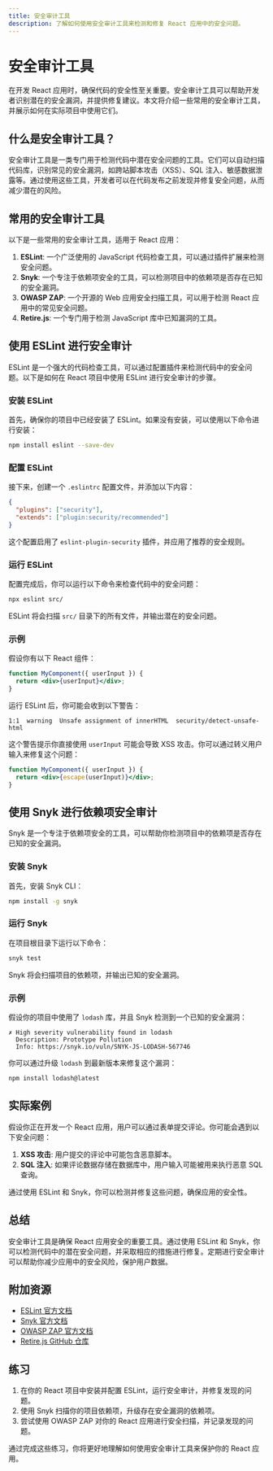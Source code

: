 ```yaml
---
title: 安全审计工具
description: 了解如何使用安全审计工具来检测和修复 React 应用中的安全问题。
---
```


# 安全审计工具

在开发 React 应用时，确保代码的安全性至关重要。安全审计工具可以帮助开发者识别潜在的安全漏洞，并提供修复建议。本文将介绍一些常用的安全审计工具，并展示如何在实际项目中使用它们。

## 什么是安全审计工具？

安全审计工具是一类专门用于检测代码中潜在安全问题的工具。它们可以自动扫描代码库，识别常见的安全漏洞，如跨站脚本攻击（XSS）、SQL 注入、敏感数据泄露等。通过使用这些工具，开发者可以在代码发布之前发现并修复安全问题，从而减少潜在的风险。

## 常用的安全审计工具

以下是一些常用的安全审计工具，适用于 React 应用：

1. **ESLint**: 一个广泛使用的 JavaScript 代码检查工具，可以通过插件扩展来检测安全问题。
2. **Snyk**: 一个专注于依赖项安全的工具，可以检测项目中的依赖项是否存在已知的安全漏洞。
3. **OWASP ZAP**: 一个开源的 Web 应用安全扫描工具，可以用于检测 React 应用中的常见安全问题。
4. **Retire.js**: 一个专门用于检测 JavaScript 库中已知漏洞的工具。

## 使用 ESLint 进行安全审计

ESLint 是一个强大的代码检查工具，可以通过配置插件来检测代码中的安全问题。以下是如何在 React 项目中使用 ESLint 进行安全审计的步骤。

### 安装 ESLint

首先，确保你的项目中已经安装了 ESLint。如果没有安装，可以使用以下命令进行安装：

```bash
npm install eslint --save-dev
```

### 配置 ESLint

接下来，创建一个 `.eslintrc` 配置文件，并添加以下内容：

```json
{
  "plugins": ["security"],
  "extends": ["plugin:security/recommended"]
}
```

这个配置启用了 `eslint-plugin-security` 插件，并应用了推荐的安全规则。

### 运行 ESLint

配置完成后，你可以运行以下命令来检查代码中的安全问题：

```bash
npx eslint src/
```

ESLint 将会扫描 `src/` 目录下的所有文件，并输出潜在的安全问题。

### 示例

假设你有以下 React 组件：

```jsx
function MyComponent({ userInput }) {
  return <div>{userInput}</div>;
}
```

运行 ESLint 后，你可能会收到以下警告：

```
1:1  warning  Unsafe assignment of innerHTML  security/detect-unsafe-html
```

这个警告提示你直接使用 `userInput` 可能会导致 XSS 攻击。你可以通过转义用户输入来修复这个问题：

```jsx
function MyComponent({ userInput }) {
  return <div>{escape(userInput)}</div>;
}
```

## 使用 Snyk 进行依赖项安全审计

Snyk 是一个专注于依赖项安全的工具，可以帮助你检测项目中的依赖项是否存在已知的安全漏洞。

### 安装 Snyk

首先，安装 Snyk CLI：

```bash
npm install -g snyk
```

### 运行 Snyk

在项目根目录下运行以下命令：

```bash
snyk test
```

Snyk 将会扫描项目的依赖项，并输出已知的安全漏洞。

### 示例

假设你的项目中使用了 `lodash` 库，并且 Snyk 检测到一个已知的安全漏洞：

```
✗ High severity vulnerability found in lodash
  Description: Prototype Pollution
  Info: https://snyk.io/vuln/SNYK-JS-LODASH-567746
```

你可以通过升级 `lodash` 到最新版本来修复这个漏洞：

```bash
npm install lodash@latest
```

## 实际案例

假设你正在开发一个 React 应用，用户可以通过表单提交评论。你可能会遇到以下安全问题：

1. **XSS 攻击**: 用户提交的评论中可能包含恶意脚本。
2. **SQL 注入**: 如果评论数据存储在数据库中，用户输入可能被用来执行恶意 SQL 查询。

通过使用 ESLint 和 Snyk，你可以检测并修复这些问题，确保应用的安全性。

## 总结

安全审计工具是确保 React 应用安全的重要工具。通过使用 ESLint 和 Snyk，你可以检测代码中的潜在安全问题，并采取相应的措施进行修复。定期进行安全审计可以帮助你减少应用中的安全风险，保护用户数据。

## 附加资源

- [ESLint 官方文档](https://eslint.org/)
- [Snyk 官方文档](https://snyk.io/)
- [OWASP ZAP 官方文档](https://www.zaproxy.org/)
- [Retire.js GitHub 仓库](https://github.com/RetireJS/retire.js)

## 练习

1. 在你的 React 项目中安装并配置 ESLint，运行安全审计，并修复发现的问题。
2. 使用 Snyk 扫描你的项目依赖项，升级存在安全漏洞的依赖项。
3. 尝试使用 OWASP ZAP 对你的 React 应用进行安全扫描，并记录发现的问题。

通过完成这些练习，你将更好地理解如何使用安全审计工具来保护你的 React 应用。